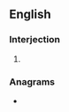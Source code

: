 ==English==

===Interjection===
{{en-interj}}

# {{lb|en|especially|humorous|vulgar}} {{initialism of|en|[[big fucking deal]]}}

===Anagrams===
* {{anagrams|en|a=bdf|Bdf.|DBF}}